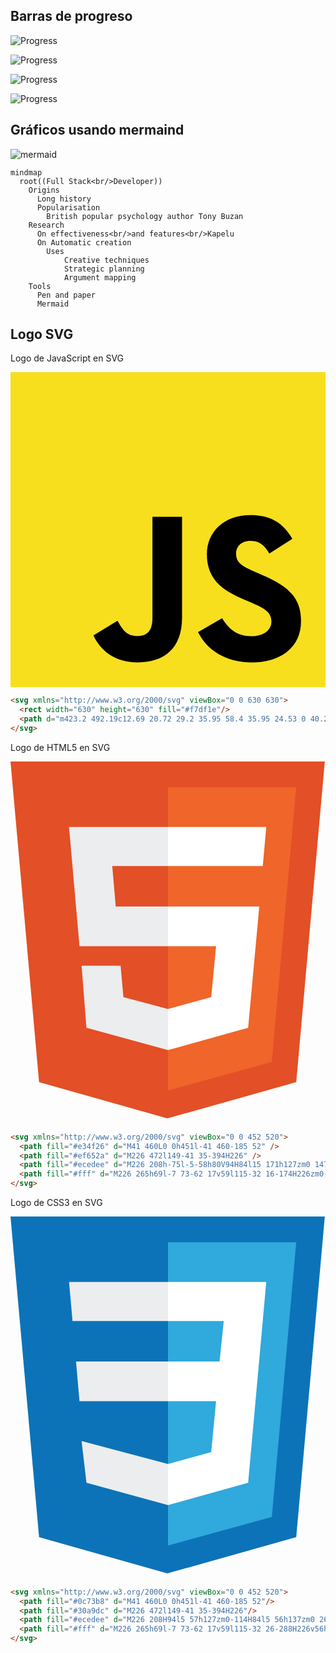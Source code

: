 <article style={{borderRadius: '.5rem', padding: '2rem 1rem', backgroundColor: '#cccccc90'}}>

<h2 style={{textAlign:'center'}}>Barras de progreso</h2>

![Progress](https://progress-bar.dev/50/) 

![Progress](https://progress-bar.dev/50/?title=Titulo) 

![Progress](https://progress-bar.dev/25/?scale=100&title=Titulo&suffix=%) 

![Progress](https://progress-bar.dev/75/?scale=100&title=Titulo&width=200&color=babaca&suffix=$) 

<h2 style={{textAlign:'center'}}>Gráficos usando mermaind</h2>

![mermaid](./images/cheatsheet-markdown/cheatsheet-mardown.png)


```mermaid
mindmap
  root((Full Stack<br/>Developer))
    Origins
      Long history
      Popularisation
        British popular psychology author Tony Buzan
    Research
      On effectiveness<br/>and features<br/>Kapelu
      On Automatic creation
        Uses
            Creative techniques
            Strategic planning
            Argument mapping
    Tools
      Pen and paper
      Mermaid
```

<h2 style={{textAlign:'center'}}>Logo SVG</h2>

<p style={{textAlign:'center'}}>Logo de JavaScript en SVG</p>

<div style={{ maxWidth:'100px', display: 'block', margin: '0 auto', textAlign: 'center',}}>
<img alt='Logo de JavaScript SVG' src="data:image/svg+xml;utf8, <svg xmlns='http://www.w3.org/2000/svg' viewBox='0 0 630 630'><rect width='630' height='630' fill='%23f7df1e' /><path d='m423.2 492.19c12.69 20.72 29.2 35.95 58.4 35.95 24.53 0 40.2-12.26 40.2-29.2 0-20.3-16.1-27.49-43.1-39.3l-14.8-6.35c-42.72-18.2-71.1-41-71.1-89.2 0-44.4 33.83-78.2 86.7-78.2 37.64 0 64.7 13.1 84.2 47.4l-46.1 29.6c-10.15-18.2-21.1-25.37-38.1-25.37-17.34 0-28.33 11-28.33 25.37 0 17.76 11 24.95 36.4 35.95l14.8 6.34c50.3 21.57 78.7 43.56 78.7 93 0 53.3-41.87 82.5-98.1 82.5-54.98 0-90.5-26.2-107.88-60.54zm-209.13 5.13c9.3 16.5 17.76 30.45 38.1 30.45 19.45 0 31.72-7.61 31.72-37.2v-201.3h59.2v202.1c0 61.3-35.94 89.2-88.4 89.2-47.4 0-74.85-24.53-88.81-54.075z'/></svg>" />
</div>

```html
<svg xmlns="http://www.w3.org/2000/svg" viewBox="0 0 630 630">
  <rect width="630" height="630" fill="#f7df1e"/>
  <path d="m423.2 492.19c12.69 20.72 29.2 35.95 58.4 35.95 24.53 0 40.2-12.26 40.2-29.2 0-20.3-16.1-27.49-43.1-39.3l-14.8-6.35c-42.72-18.2-71.1-41-71.1-89.2 0-44.4 33.83-78.2 86.7-78.2 37.64 0 64.7 13.1 84.2 47.4l-46.1 29.6c-10.15-18.2-21.1-25.37-38.1-25.37-17.34 0-28.33 11-28.33 25.37 0 17.76 11 24.95 36.4 35.95l14.8 6.34c50.3 21.57 78.7 43.56 78.7 93 0 53.3-41.87 82.5-98.1 82.5-54.98 0-90.5-26.2-107.88-60.54zm-209.13 5.13c9.3 16.5 17.76 30.45 38.1 30.45 19.45 0 31.72-7.61 31.72-37.2v-201.3h59.2v202.1c0 61.3-35.94 89.2-88.4 89.2-47.4 0-74.85-24.53-88.81-54.075z"/>
</svg>
```

<p style={{textAlign:'center'}}>Logo de HTML5 en SVG</p>

<div style={{ maxWidth:'100px', display: 'block', margin: '0 auto', textAlign: 'center',}}>
  <img alt='Logo HTML5 SVG' src="data:image/svg+xml;utf8, <svg xmlns='http://www.w3.org/2000/svg' viewBox='0 0 452 520'>
    <path fill='%23e34f26' d='M41 460L0 0h451l-41 460-185 52' />
    <path fill='%23ef652a' d='M226 472l149-41 35-394H226' />
    <path fill='%23ecedee' d='M226 208h-75l-5-58h80V94H84l15 171h127zm0 147l-64-17-4-45h-56l7 89 117 32z'/>
    <path fill='%23fff' d='M226 265h69l-7 73-62 17v59l115-32 16-174H226zm0-171v56h136l5-56z'/>
  </svg>" />
</div>

```html
<svg xmlns="http://www.w3.org/2000/svg" viewBox="0 0 452 520">
  <path fill="#e34f26" d="M41 460L0 0h451l-41 460-185 52" />
  <path fill="#ef652a" d="M226 472l149-41 35-394H226" />
  <path fill="#ecedee" d="M226 208h-75l-5-58h80V94H84l15 171h127zm0 147l-64-17-4-45h-56l7 89 117 32z"/>
  <path fill="#fff" d="M226 265h69l-7 73-62 17v59l115-32 16-174H226zm0-171v56h136l5-56z"/>
</svg>
```

<p style={{textAlign:'center'}}>Logo de CSS3 en SVG</p>

<div style={{ maxWidth:'100px', display: 'block', margin: '0 auto', textAlign: 'center',}}>
  <img alt='Logo CSS3 SVG' src="data:image/svg+xml;utf8, <svg xmlns='http://www.w3.org/2000/svg' viewBox='0 0 452 520'>
    <path fill='%230c73b8' d='M41 460L0 0h451l-41 460-185 52'/>
    <path fill='%2330a9dc' d='M226 472l149-41 35-394H226'/>
    <path fill='%23ecedee' d='M226 208H94l5 57h127zm0-114H84l5 56h137zm0 261l-124-33 7 60 117 32z'/>
    <path fill='%23fff' d='M226 265h69l-7 73-62 17v59l115-32 26-288H226v56h80l-6 58h-74z'/>
  </svg>" />
</div>

```html
<svg xmlns="http://www.w3.org/2000/svg" viewBox="0 0 452 520">
  <path fill="#0c73b8" d="M41 460L0 0h451l-41 460-185 52"/>
  <path fill="#30a9dc" d="M226 472l149-41 35-394H226"/>
  <path fill="#ecedee" d="M226 208H94l5 57h127zm0-114H84l5 56h137zm0 261l-124-33 7 60 117 32z"/>
  <path fill="#fff" d="M226 265h69l-7 73-62 17v59l115-32 26-288H226v56h80l-6 58h-74z"/>
</svg>
```


</article>